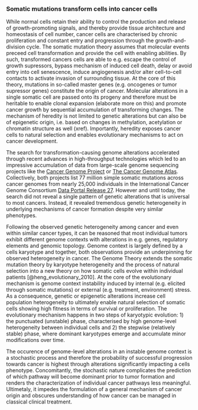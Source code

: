 ### Somatic mutations transform cells into cancer cells

While normal cells retain their ability to control the production and release of growth-promoting signals, and thereby provide tissue architecture and homeostasis of cell number, cancer cells are characterised by chronic proliferation and constant entry and progression through the growth-and-division cycle. The somatic mutation theory assumes that molecular events preceed cell transformation and provide the cell with enabling abilities. By such, transformed cancers cells are able to e.g. escape the control of growth supressors, bypass mechanism of induced cell death, delay or avoid entry into cell senescence, induce angiogenesis and/or alter cell-to-cell contacts to activate invasion of surrounding tissue. At the core of this theory, mutations in so-called master genes (e.g. oncogenes or tumor supressor genes) constitute the origin of cancer.
Molecular alterations in a single somatic cell are passed onto its progeny and therefore must be heritable to enable clonal expansion (elaborate more on this) and promote cancer growth by sequential accumulation of transforming changes. The mechanism of heredity is not limited to genetic alterations but can also be of epigenetic origin, i.e. based on changes in methylation, acetylation or chromatin structure as well (xref). Importantly, heredity exposes cancer cells to natural selection and enables evolutionary mechanisms to act on cancer development.

The search for transformation-causing genome alterations accelerated through recent advances in high-throughput technologies which led to an impressive accumulation of data from large-scale genome sequencing projects like the [Cancer Genome Project](cancer.sanger.ac.uk) or [The Cancer Genome Atlas](cancergenome.nih.gov). Collectively, both projects list 77 million simple somatic mutations across cancer genomes from nearly 25,000 individuals in the International Cancer Genome Consortium [Data Portal Release 27](https://dcc.icgc.org/releases/release_27). However and until today, the search did not reveal a single pattern of genetic alterations that is universal to most cancers. Instead, it revealed tremendous genetic heterogeneity in underlying mechanisms of cancer formation despite very similar phenotypes.

Following the observed genetic heterogeneity among cancer and even within similar cancer types, it can be reasoned that most individual tumors exhibit different genome contexts with alterations in e.g. genes, regulatory elements and genomic topology. Genome context is largely defined by a cells karyotype and together, both observations provide an underpinning for observed heterogeneity in cancer.
The Genome Theory extends the somatic mutation theory by karyotype heterogeneity and the process of natural selection into a new theory on how somatic cells evolve within individual patients [@heng_evolutionary_2010]. At the core of the evolutionary mechanism is genome context instability induced by internal (e.g. elicited through somatic mutations) or external (e.g. treatment, environment) stress. As a consequence, genetic or epigenetic alterations increase cell population heterogeneity to ultimately enable natural selection of somatic cells showing high fitness in terms of survival or proliferation. The evolutionary mechanism happens in two steps of karyotypic evolution:
1) the punctuated (unstable) phase, characterised by high genome-level heterogeneity between individual cells and
2) the stepwise (relatively stable) phase, where dominant karyotypes emerge and accumulate minor modifications over time.

The occurence of genome-level alterations in an instable genome context is a stochastic process and therefore the probability of successful progression towards cancer is highest through alterations significantly impacting a cells phenotype. Concomitantly, the stochastic nature complicates the prediction of which pathway will become dominant prior to tumor formation and renders the characterization of individual cancer pathways less meaningful. Ultimetaly, it impedes the formulation of a general mechanism of cancer origin and obscures understanding of how cancer can be managed in classical clinical treatment.

